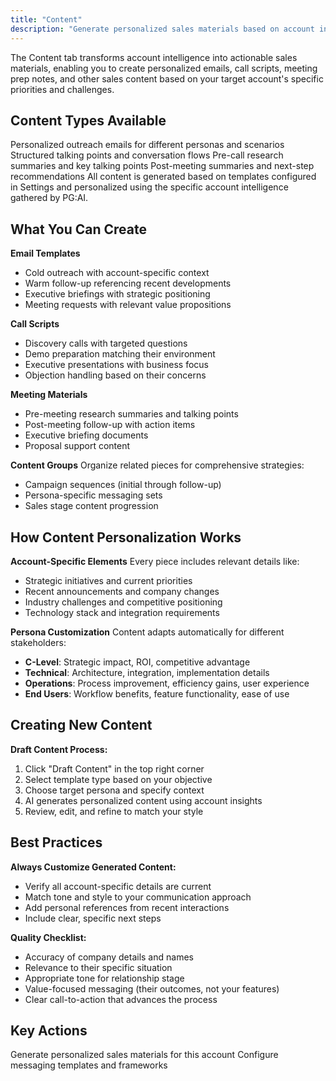 ```yaml
---
title: "Content"
description: "Generate personalized sales materials based on account intelligence"
---
```


The Content tab transforms account intelligence into actionable sales materials, enabling you to create personalized emails, call scripts, meeting prep notes, and other sales content based on your target account's specific priorities and challenges.

## Content Types Available

<CardGroup cols={2}>
  <Card title="Email Templates" icon="envelope">
    Personalized outreach emails for different personas and scenarios
  </Card>
  <Card title="Call Scripts" icon="phone">
    Structured talking points and conversation flows
  </Card>
  <Card title="Meeting Prep Notes" icon="clipboard">
    Pre-call research summaries and key talking points
  </Card>
  <Card title="Follow-up Documents" icon="file-text">
    Post-meeting summaries and next-step recommendations
  </Card>
</CardGroup>

<Info>
  All content is generated based on templates configured in Settings and personalized using the specific account intelligence gathered by PG:AI.
</Info>

## What You Can Create

**Email Templates**

- Cold outreach with account-specific context
- Warm follow-up referencing recent developments
- Executive briefings with strategic positioning
- Meeting requests with relevant value propositions

**Call Scripts**

- Discovery calls with targeted questions
- Demo preparation matching their environment
- Executive presentations with business focus
- Objection handling based on their concerns

**Meeting Materials**

- Pre-meeting research summaries and talking points
- Post-meeting follow-up with action items
- Executive briefing documents
- Proposal support content

**Content Groups**
Organize related pieces for comprehensive strategies:

- Campaign sequences (initial through follow-up)
- Persona-specific messaging sets
- Sales stage content progression

## How Content Personalization Works

**Account-Specific Elements**
Every piece includes relevant details like:

- Strategic initiatives and current priorities
- Recent announcements and company changes
- Industry challenges and competitive positioning
- Technology stack and integration requirements

**Persona Customization**
Content adapts automatically for different stakeholders:

- **C-Level**: Strategic impact, ROI, competitive advantage
- **Technical**: Architecture, integration, implementation details
- **Operations**: Process improvement, efficiency gains, user experience
- **End Users**: Workflow benefits, feature functionality, ease of use

## Creating New Content

**Draft Content Process:**

1. Click "Draft Content" in the top right corner
2. Select template type based on your objective
3. Choose target persona and specify context
4. AI generates personalized content using account insights
5. Review, edit, and refine to match your style

## Best Practices

**Always Customize Generated Content:**

- Verify all account-specific details are current
- Match tone and style to your communication approach
- Add personal references from recent interactions
- Include clear, specific next steps

**Quality Checklist:**

- Accuracy of company details and names
- Relevance to their specific situation
- Appropriate tone for relationship stage
- Value-focused messaging (their outcomes, not your features)
- Clear call-to-action that advances the process

## Key Actions

<CardGroup cols={2}>
  <Card title="Create New Content" icon="plus">
    Generate personalized sales materials for this account
  </Card>
  <Card title="Manage Templates" icon="gear" href="/settings/content-templates">
    Configure messaging templates and frameworks
  </Card>
</CardGroup>
